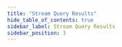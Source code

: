 ```yaml
---
title: "Stream Query Results"
hide_table_of_contents: true
sidebar_label: Stream Query Results
sidebar_position: 3
---
```





<LanguageSwitcher supportedLanguages={supportedLanguages} />

<LanguageContent language="csharp">
   <HowToStreamQueryResultsCsharp />
</LanguageContent>

<LanguageContent language="java">
   <HowToStreamQueryResultsJava />
</LanguageContent>

<LanguageContent language="nodejs">
   <HowToStreamQueryResultsNodejs />
</LanguageContent>


<!---
### Session
- [How to Query](../../../client-api/session/querying/how-to-query)
- [What is a Document Query](../../../client-api/session/querying/document-query/what-is-document-query)

### Inside RavenDB
- [Streaming data](https://ravendb.net/learn/inside-ravendb-book/reader/4.0/4-deep-dive-into-the-ravendb-client-api#streaming-data)


-->